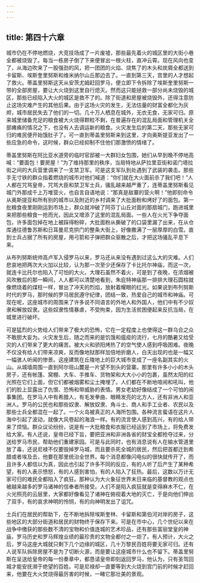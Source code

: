 ```yaml
---
---
---
```

title: 第四十六章
---




城市仍在不停地燃烧，大竞技场成了一片废墟，那些最先着火的城区里的大街小巷全都被烧毁了。每当一栋房子倒了下来便冒出一根火柱，直冲云霄。现在风向也变了，从海边吹来了一股强劲的风，把一团团的火焰、烧焦了的木头和炭屑全都送到卡留斯、埃斯奎里努斯和维米纳尔山丘那边去了。一直到第三天，宫里的人才想起了救火。蒂盖里努斯这天从安茨尤姆赶回罗马，便立即下令拆除了埃斯奎里努斯一带的全部房屋，要让大火烧到这里自行熄灭。然而这只能拯救一部分尚未烧毁的城区，那些已经陷入大火的城区是救不了的。除了街道和房屋被烧毁外，还得注意防止这场灾难产生的其他后果。由于这场火灾的发生，无法估量的财富全都化为灰烬，城市居民失去了他们的一切。几十万人栖息在城外，无衣无食，无家可归。原来城里储备充足的粮食被大火烧得颗粒不剩，在普遍存在的混乱局面和管理机关全部瘫痪的情况之下，也没有人去调运新的粮食。火灾发生后的第二天，那些无家可归的难民便开始饿肚子了。可一直到蒂盖里努斯来到这里，才向奥斯提亚发出了一些应急的命令，这时候，群众已经抑制不住他们那激愤的情绪了。

蒂盖里努斯在阿比亚水道旁的临时官邸被一大群妇女包围，她们从早到晚不停地高喊：“要面包！要房屋！”为了维持那里的秩序，当局特地从萨拉里亚街和诺门塔拉街之间的大兵营里调来了一支禁卫军。可是这支军队到处遇到了武装的袭击。那些手无寸铁的群众指着燃烧的城市对他们喊道：“你们就在大火面前杀了我们吧！”人人都在咒骂皇帝，咒骂大臣和禁卫军士兵，骚乱越来越严重了，连蒂盖里努斯看见城门外那成千上万堆营火，也自言自语地说：“那真是敌寨的营火啊！”他即刻命令从奥斯提亚和所有别的城市以及附近的乡村调来了大批面粉和烤好了的面包。第一批粮食夜里刚刚运到市场上，群众就冲破了阿芬丁山丘对面的那扇城门，跑进城里来把那些粮食一抢而光，因此又增添了这里的混乱局面。一些人在火光下争夺面包，许多面包掉在地上被踩得粉碎，大批面粉从撕破了的口袋里漏了出来，在从仓库通往德鲁苏斯和日耳曼尼克拱门的整条大街上，好像撒满了一层厚厚的白雪。直到士兵占据了所有的房屋，用弓箭和子弹把群众驱散之后，才把这场骚乱平息下来。

从布列努斯统帅高卢军入侵罗马以来，罗马还从来没有遇到过这么大的灾难。人们悲哀地把两次大火加以比较，认为那一次至少还保存了卡比托尔神庙，而这一次，就连卡比托尔也陷入了可怕的大火。大理石虽然不着火，可是到了夜晚，在浓烟被风吹散后的那一瞬间，人人都可以清楚地看到，朱庇特神庙那一排排大理石圆柱就像燃烧着的煤柱一样，冒出了冲天的烈焰，放射着耀眼的红光。如果说到布列努斯时代的罗马，那时候的罗马居民遵守纪律，团结一致，热爱自己的城市和神庙。可现在呢，这座城市的周围来了许多说不同语言的外地人和外国人，他们中有不少奴隶和解放奴隶。这些奴隶性情暴虐，不受拘束，因为生活贫困便起来反抗当局，在城里进行破坏。

可是猛烈的火势给人们带来了极大的恐怖，它在一定程度上也使得这一群乌合之众不敢胆大妄为。火灾发生后，随之而来的是饥饿和瘟疫的流行，七月的酷暑又给受灾的人们带来了更大的痛苦。被大火和骄阳烤热了的空气使人感到呼吸困难。夜晚不仅没有给人们带来凉爽，反而像地狱那样加倍地折磨人，白天出现的也是一幅又一幅骇人听闻的惨景。这座建筑在丘陵地上的巨大城市变成了一座名副其实的火山。从城墙周围一直到阿尔班山麓是一片望不到头的营寨。那里有许多小小的木头房子，还有帐篷、窝棚、大车、手推车、货物架和大大小小的包裹，虽然太阳的红光照在它们上面，但它们都被烟雾和尘土掩埋了。人们都在不断地喧闹和吼叫，他们的脸上显露出了仇恨、恐怖和带威胁的表情。男女老幼好像结成了一个可怕的闹事集团。在罗马人中有希腊人，有毛发拳曲、眼睛发亮的北方人，还有非洲人和亚洲人。罗马的公民也和那些奴隶、解放奴隶、角斗士、商人和手工业者、农民以及那些士兵全都混在一起了。一个火岛被真正的人海所包围。各种流言蜚语在这片人海中引起了波动，就像大风卷起的海浪一样。有的流言使人感到高兴，有的给人带来了烦恼。群众议论纷纷，说是有一大批粮食和衣服已经运到了市场上，将免费发给大家。有人还说，皇帝已经下旨，要把亚洲和非洲各省的财宝全都抢夺过来，分送给罗马市民，帮助他们重建家园。可是与此同时，也有消息说有人在输水管道里放了毒，还说尼禄不仅要毁掉罗马城，而且要杀死全城的居民，然后把首都迁到希腊或者埃及去，他要在那里统治全世界。每个消息都像闪电似的很快就传开了，而且许多人都信以为真，因此也引起了许多不同的反应，有的人听了后产生了某种希望，有的人表示愤怒，有的人感到害怕，有的人陷入了狂热。最后，这数以万计无家可归的难民全都陷入了疯狂。那种认为大火象征世界末日来临的基督教的观点也被越来越多的罗马诸神的信奉者所接受。人们不是陷入疯狂就是变得麻木不仁，在火光照亮的云层里，大家都好像看见了诸神在俯视着大地的灭亡，于是向他们伸出了双手，有的哀求神明的怜悯，有的向神明发出了诅咒。

士兵们在居民的帮助下，在不断地拆除埃斯奎林、卡留斯和第伯河对岸的房子，这些地区的大部分街道和居民的财物终于保存下来。可是在市中心，几个世纪以来在战争中缴获的那些数不清的宝物和价值连城的艺术珍品，还有那些富丽堂皇的神庙，罗马历史和罗马辉煌业绩的最珍贵的文物全都付之一炬了。有人预计，大火之后，罗马这座大城就只剩下几个边缘的城区，几十万黎民百姓将要无家可归。还有人说军队拆除房屋不是为了切断火源，而是要让这座城市什么也不留下。蒂盖里努斯在呈送给皇帝的每一份奏章中，都恳请皇帝即刻返回罗马，他认为，只有圣驾回城才能安抚濒于绝望的百姓。可是尼禄却一直要等到大火烧到宫门前的时候才赶回来，他要在大火焚烧得最厉害的时候，一睹它那壮美的景观。